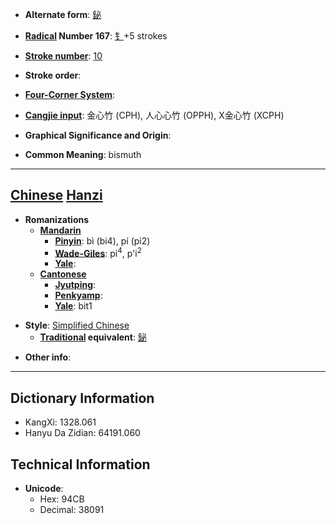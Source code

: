 * '''Alternate form''': [[鉍]]

* '''[[Wiktionary:Chinese radical index| Radical]] Number 167''': [[Wiktionary:Chinese radical index 钅|钅]]+5 strokes

* '''[[Wiktionary:Chinese total strokes index|Stroke number]]''': [[Wiktionary:Chinese total strokes index 10|10]]

* '''Stroke order''': 

* '''[[Wiktionary:Chinese four corner index|Four-Corner System]]''': 

* '''[[Wiktionary:Chinese Cangjie index|Cangjie input]]''': 金心竹 (CPH), 人心心竹 (OPPH), X金心竹 (XCPH)

* '''Graphical Significance and Origin''': 

* '''Common Meaning''': bismuth

----

== [[Chinese]] [[Hanzi]] ==

* '''Romanizations'''
** '''[[Mandarin]]'''
*** '''[[Pinyin]]''': bì (bi4), pí (pi2)
*** '''[[Wade-Giles]]''': pi<sup>4</sup>, p'i<sup>2</sup>
*** '''[[Yale]]''': 
** '''[[Cantonese]]'''
*** '''[[Jyutping]]''':
*** '''[[Penkyamp]]''': 
*** '''[[Yale]]''': bit1

* '''Style''': [[Simplified Chinese]] 
** '''[[Traditional Chinese|Traditional]] equivalent''': [[鉍]]

* '''Other info''': 

----

== Dictionary Information ==

* KangXi: 1328.061
* Hanyu Da Zidian: 64191.060

== Technical Information ==

* '''Unicode''':
** Hex: 94CB
** Decimal: 38091
